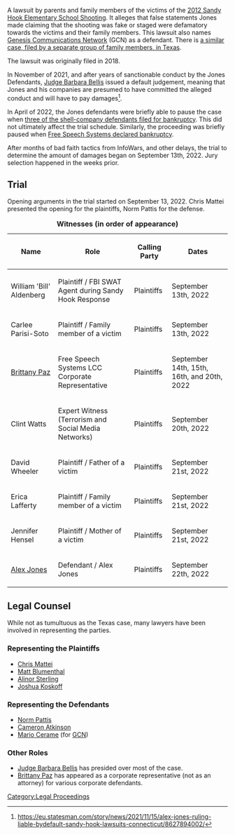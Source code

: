 A lawsuit by parents and family members of the victims of the [https://en.wikipedia.org/wiki/Sandy_Hook_Elementary_School_shooting 2012 Sandy Hook Elementary School Shooting]. It alleges that false statements Jones made claiming that the shooting was fake or staged were defamatory towards the victims and their family members. This lawsuit also names [[Genesis Communications Network]] (GCN) as a defendant. There is [[Texas Sandy Hook Lawsuit (Heslin v. Jones)|a similar case, filed by a separate group of family members, in Texas]].

The lawsuit was originally filed in 2018.

In November of 2021, and after years of sanctionable conduct by the Jones Defendants, [[Judge Barbara Bellis]] issued a default judgement, meaning that Jones and his companies are presumed to have committed the alleged conduct and will have to pay damages<ref>https://eu.statesman.com/story/news/2021/11/15/alex-jones-ruling-liable-bydefault-sandy-hook-lawsuits-connecticut/8627894002/</ref>.

In April of 2022, the Jones defendants were briefly able to pause the case when [[InfoW et. al. Bankruptcy Case|three of the shell-company defendants filed for bankruptcy]]. This did not ultimately affect the trial schedule. Similarly, the proceeding was briefly paused when [[Free Speech Systems Bankruptcy Case|Free Speech Systems declared bankruptcy]].

After months of bad faith tactics from InfoWars, and other delays, the trial to determine the amount of damages began on September 13th, 2022. Jury selection happened in the weeks prior.

== Trial ==

Opening arguments in the trial started on September 13, 2022. Chris Mattei presented the opening for the plaintiffs, Norm Pattis for the defense.
{| class="fandom-table"
|+'''Witnesses (in order of appearance)'''
!Name
!Role
!Calling Party
! Dates
|-
|William 'Bill' Aldenberg
|Plaintiff / FBI SWAT Agent during Sandy Hook Response
|Plaintiffs
|September 13th, 2022
|-
|Carlee Parisi-Soto
|Plaintiff / Family member of a victim
|Plaintiffs
|September 13th, 2022
|-
|[[Brittany Paz]]
|Free Speech Systems LCC Corporate Representative
|Plaintiffs
|September 14th, 15th, 16th, and 20th, 2022
|-
|Clint Watts
|Expert Witness (Terrorism and Social Media Networks)
|Plaintiffs
|September 20th, 2022
|-
|David Wheeler
|Plaintiff / Father of a victim
|Plaintiffs
|September 21st, 2022
|-
|Erica Lafferty
|Plaintiff / Family member of a victim
|Plaintiffs
|September 21st, 2022
|-
|Jennifer Hensel
|Plaintiff / Mother of a victim
|Plaintiffs
|September 21st, 2022
|-
|[[Alex Jones]]
|Defendant / Alex Jones
|Plaintiffs
|September 22th, 2022
|}

== Legal Counsel ==

While not as tumultuous as the Texas case, many lawyers have been involved in representing the parties.

=== Representing the Plaintiffs ===

*[[Chris Mattei]]
*[[Matt Blumenthal]]
*[[Alinor Sterling]]
*[[Joshua Koskoff]]

=== Representing the Defendants ===

*[[Norm Pattis]]
*[[Cameron Atkinson]]
*[[Mario Cerame]] (for [[Genesis Communications Network|GCN]])

=== Other Roles ===

*[[Judge Barbara Bellis]] has presided over most of the case.
*[[Brittany Paz]] has appeared as a corporate representative (not as an attorney) for various corporate defendants.

[[Category:Legal Proceedings]]
